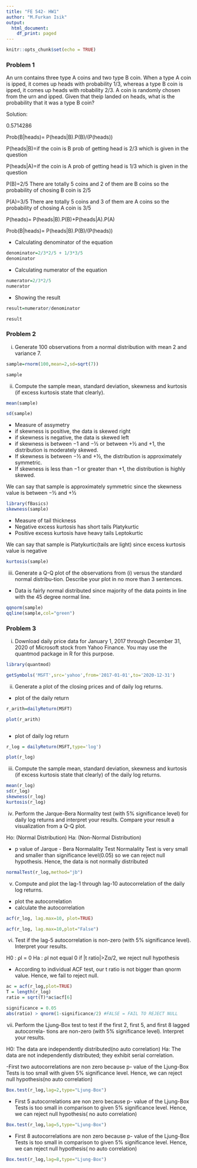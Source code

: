 ```yaml
---
title: "FE 542- HW1"
author: "M.Furkan Isik"
output:
  html_document:
    df_print: paged
---
```


```r
knitr::opts_chunk$set(echo = TRUE)
```


### Problem 1

An urn contains three type A coins and two type B coin. When a type A coin is ipped, it comes up heads with probability 1/3, whereas a type B coin is  ipped, it comes up heads with  robability 2/3. A coin is randomly chosen from the urn and ipped. Given that theip landed on heads, what is the probability that it was a type B coin?

Solution:

0.5714286


Prob(B|heads)= P(heads|B).P(B)/(P(heads))

P(heads|B)=if the coin is B prob of getting head is 2/3 which is given in the question

P(heads|A)=if the coin is A prob of getting head is  1/3 which is given in the question

P(B)=2/5 There are totally 5 coins and 2 of them are B coins so the probability of chosing B coin is 2/5

P(A)=3/5 There are totally 5 coins and 3 of them are A coins so the probability of chosing A coin is 3/5


P(heads)= P(heads|B).P(B)+P(heads|A).P(A)



Prob(B|heads)= P(heads|B).P(B)/(P(heads))

- Calculating denominator of the equation
```r
denominator=2/3*2/5 + 1/3*3/5
denominator

```


- Calculating numerator of the equation
```r
numerator=2/3*2/5
numerator
```

- Showing the result
```r
result=numerator/denominator

result


```



### Problem 2

(i) Generate 100 observations from a normal distribution with mean 2 and variance 7.

```r
sample=rnorm(100,mean=2,sd=sqrt(7))

sample
```


(ii) Compute the sample mean, standard deviation, skewness and kurtosis (if excess kurtosis state that clearly).


```r
mean(sample)
```


```r
sd(sample)
```

- Measure of assymetry
- if skewness is positive, the data is skewed right
- if skewness is negative, the data is skewed left
- if skewness is between −1 and −½ or between +½ and +1, the distribution is moderately skewed.
- If skewness is between −½ and +½, the distribution is approximately symmetric.
- If skewness is less than −1 or greater than +1, the distribution is highly skewed.

We can say that sample is approximately symmetric since the skewness value is between −½ and +½
```r
library(fBasics)
skewness(sample)
```

- Measure of tail thickness
- Negative excess kurtosis has short tails Platykurtic
- Positive excess kurtosis  have heavy tails Leptokurtic 

We can say that sample is Platykurtic(tails are light)  since excess kurtosis value is negative
```r
kurtosis(sample)
```

(iii) Generate a Q-Q plot of the observations from (i) versus the standard normal distribu-tion. Describe your plot in no more than 3 sentences.

-  Data is fairly normal distributed since majority of the data points in line with the 45 degree normal line.
```r
qqnorm(sample)
qqline(sample,col="green")
```



### Problem 3

(i) Download daily price data for January 1, 2017 through December 31, 2020 of Microsoft stock from Yahoo Finance. You may use the quantmod package in R for this purpose.


```r
library(quantmod)

getSymbols('MSFT',src='yahoo',from='2017-01-01',to='2020-12-31')
```

(ii) Generate a plot of the closing prices and of daily log returns.

- plot of the daily return
```r
r_arith=dailyReturn(MSFT)

plot(r_arith)



```


- plot of daily log return
```r
r_log = dailyReturn(MSFT,type='log')

plot(r_log)
```

(iii) Compute the sample mean, standard deviation, skewness and kurtosis (if excess kurtosis
state that clearly) of the daily log returns.

```r
mean(r_log)
sd(r_log)
skewness(r_log)
kurtosis(r_log)

```

(iv) Perform the Jarque-Bera Normality test (with 5% significance level) for daily log returns
and interpret your results. Compare your result a visualization from a Q-Q plot.

Ho: (Normal Distribution)
Ha: (Non-Normal Distribution)

- p value of Jarque - Bera Normalality Test Normalality Test is very small and smaller than significance level(0.05) so we can reject null hypothesis. Hence, the data is not normally distributed

```r
normalTest(r_log,method="jb")

```

(v) Compute and plot the lag-1 through lag-10 autocorrelation of the daily log returns.

- plot the autocorrelation
- calculate the autocorrelation

```r
acf(r_log, lag.max=10, plot=TRUE)

acf(r_log, lag.max=10,plot="False")
```


(vi) Test if the lag-5 autocorrelation is non-zero (with 5% significance level). Interpret your
results.

H0 : ρl = 0
Ha : ρl not equal 0
if |t ratio|>Zα/2, we reject null hypothesis



- According to individual ACF test, our t ratio is not bigger than qnorm value. Hence, we fail to reject null.
```r

ac = acf(r_log,plot=TRUE)
T = length(r_log)
ratio = sqrt(T)*ac$acf[6]
```


```r
significance = 0.05
abs(ratio) > qnorm(1-significance/2) #FALSE = FAIL TO REJECT NULL
```







(vii) Perform the Ljung-Box test to test if the first 2, first 5, and first 8 lagged autocorrela-
tions are non-zero (with 5% significance level). Interpret your results.

H0: The data are independently distributed(no auto correlation)
Ha: The data are not independently distributed; they exhibit serial correlation.


-First two autocorrelations are non zero because  p- value of the Ljung-Box Tests is too small with given 5% significance level. Hence, we can reject null hypothesis(no auto correlation)
```r
Box.test(r_log,lag=2,type="Ljung-Box") 
```

- First 5 autocorrelations are non zero because  p- value of the Ljung-Box Tests is too small in comparison to  given 5% significance level. Hence, we can reject null hypothesis( no auto correlation)

```r
Box.test(r_log,lag=5,type="Ljung-Box") 
```

- First 8 autocorrelations are non zero because  p- value of the Ljung-Box Tests is too small in comparison to  given 5% significance level. Hence, we can reject null hypothesis( no auto correlation)


```r
Box.test(r_log,lag=8,type="Ljung-Box") 
```




